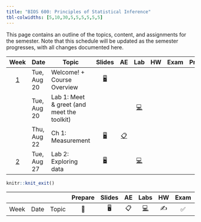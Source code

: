 ```yaml
---
title: "BIOS 600: Principles of Statistical Inference"
tbl-colwidths: [5,10,30,5,5,5,5,5,5]
---
```


This page contains an outline of the topics, content, and assignments for the semester. Note that this schedule will be updated as the semester progresses, with all changes documented here.

::: column-screen-inset-right
|    Week     | Date      | Topic    |  Slides   | AE   |  Lab  |  HW   |    Exam     |   Project  |
|:------:|--------|--------|:------:|:------:|:------:|:------:|:------:|:------:|
|  [1](/weeks/week-1.html)  | Tue, Aug 20 | Welcome! + Course Overview                                                                 |              [🖥️](/slides/lec-1.html "lecture 1s"){aria-label="s"}    |                                                                                                                 |       |    |                                                            |    |
|    | Tue, Aug 20 | Lab 1: Meet & greet (and meet the toolkit)                                 |                                                                                             |                                                                                                                 |    [💻](/labs/lab-1.html "Lab instructions"){aria-label="Lab 1 instructions"}                                                                                          |                                                                                                                                                                                |                                                            |                                                                                                                                                                                                                                                                                                                                                                                                                                                                                                                                                                                                                                                      |
|    | Thu, Aug 22 | Ch 1: Measurement   | [🖥️](/slides/lec2-measure-ch1-speaker.html "Lecture slides"){aria-label="Lecture 1 slides"} |       [📋](/ae/ae-0-movies.html "Application exercise"){aria-label="Application Exercise 0 instructions"}       |                                                                                                                                                                                                         |                                                                                                                                                                                |                                                            |                                                                                                                                                                                                                                                                                                                                                                                                                                                                                                                                                                                                                                                      |
|  [2](/weeks/week-2.html)  | Tue, Aug 27 | Lab 2: Exploring data                                                                  |              [🖥️](/slides/lab-1.html "Lab slides"){aria-label="Lab 1 slides"}               |                                                                                                                 |                                                               [💻](/labs/lab-1.html "Lab instructions"){aria-label="Lab 1 instructions"}                                                                |                                                                                                                                                                                |                                                            |                                                                                                                                                                                                                                                                                                                                                                                                                                                                                                                                                                                                                                                      |

:::

```r
knitr::knit_exit()
```

|      |      |       | Prepare | Slides | AE  |                                                    Labs                                                    | HW  | Exam | Project |
|--------|--------|--------|:------:|:------:|:------:|:------:|:------:|:------:|:------:|
| Week | Date | Topic |   📖    |   🖥️   | 📋  | [💻](https://sakai.duke.edu/samigo-app/servlet/Login?id=6fa7ebf3-01af-42a6-91ba-3e813d3901221641094171786) | ✍️  |  ✅  |   📂    |
